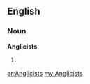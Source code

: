 ==English==

===Noun===
'''Anglicists'''

# {{plural of|Anglicist}}

[[ar:Anglicists]]
[[my:Anglicists]]